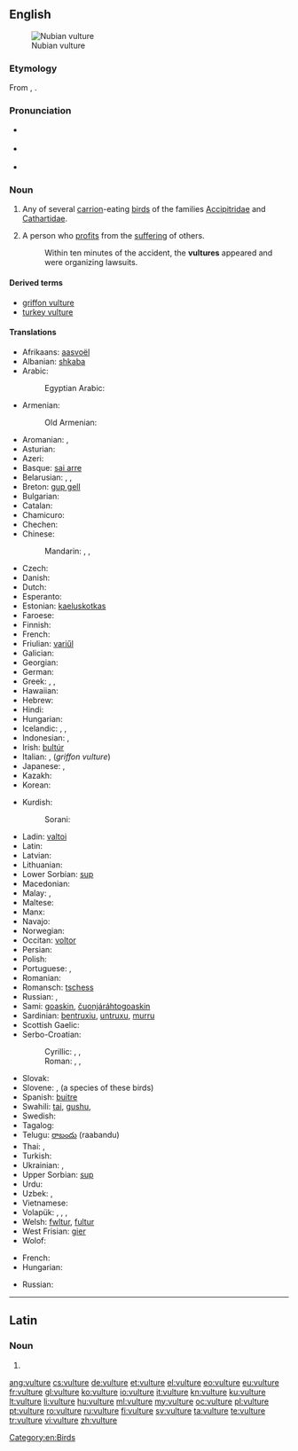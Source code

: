 ==English==
{{wikipedia}}
[[Image:Nubianvulture.jpeg|thumb|Nubian vulture]]

===Etymology===
From {{etyl|la|en}} {{term|vultur|lang=la}}, {{term|voltur|lang=la}}.

===Pronunciation===
* {{a|RP}} {{IPA|/ˈvʌltʃəː/}}
* {{a|GenAm}} {{IPA|/ˈvʌltʃɚ/}}
* {{audio|en-us-vulture.ogg|Audio (US)}}

===Noun===
{{en-noun}}

# Any of several [[carrion]]-eating [[bird]]s of the families [[Accipitridae]] and [[Cathartidae]].
# {{context|colloquial|lang=en}} A person who [[profit]]s from the [[suffering]] of others.
#: Within ten minutes of the accident, the '''vultures''' appeared and were organizing lawsuits.

====Derived terms====
* [[griffon vulture]]
* [[turkey vulture]]

====Translations====
{{trans-top|bird}}
* Afrikaans: [[aasvoël]]
* Albanian: [[shkaba]]
* Arabic: {{t+|ar|نسر|m|tr=nasr|sc=Arab}}
*: Egyptian Arabic: {{tø|arz|نسر|m|tr=nesr|sc=Arab}}
* Armenian: {{t-|hy|անգղ|tr=angġ}}
*: Old Armenian: {{tø|xcl|անգղ|tr=angł|sc=Armn}}
* Aromanian: {{t-|rup|vultur}}, {{t-|rup|ornji}}
* Asturian: {{t-|ast|utre|m}}
* Azeri: {{t-|az|leşyeyən}}
* Basque: [[sai arre]]
* Belarusian: {{t-|be|грыф|m|tr=hryf|sc=Cyrl}}, {{t-|be|сіп|m|tr=sip|sc=Cyrl}}, {{t-|be|белагаловы сіп|m|tr=belahalóvy sip|sc=Cyrl}}
* Breton: [[gup gell]]
* Bulgarian: {{t+|bg|лешояд|m|tr=lešojad|sc=Cyrl}}
* Catalan: {{t-|ca|voltor|m}}
* Chamicuro: {{tø|ccc|tsemo'ye}}
* Chechen: {{tø|ce|аьрзу}}
* Chinese:
*: Mandarin: {{t|cmn|兀鷹|sc=Hani}}, {{t|cmn|兀鹰|tr=wùyīng|sc=Hani}}, {{t+|cmn|雕|tr=diāo|sc=Hani}}
* Czech: {{t+|cs|sup}}
* Danish: {{t-|da|grib|c}}
* Dutch: {{t+|nl|gier|m}}
* Esperanto: {{t-|eo|vulturo}}
* Estonian: [[kaeluskotkas]]
* Faroese: {{t-|fo|gammur}}
* Finnish: {{t+|fi|korppikotka}}
* French: {{t+|fr|vautour|m}}
* Friulian: [[variűl]]
* Galician: {{t-|gl|voitre|m}}
* Georgian: {{t-|ka|ორბი|tr=orbi|sc=Geor}}
* German: {{t+|de|Geier|m}}
* Greek: {{t+|el|γύπας|m|tr=gýpas}}, {{t+|el|όρνιο|n|tr=órnio}}, {{t+|el|όρνεο|n|tr=órneo}}
* Hawaiian: {{tø|haw|wulekula}}
* Hebrew: {{t+|he|נשר|m|tr=nesher|sc=Hebr}}
* Hindi: {{t-|hi|गिद्ध|tr=giddh|m|sc=Deva}}
* Hungarian: {{t+|hu|keselyű}}
* Icelandic: {{t-|is|gæsagammur}}, {{t+|is|hrægammur|m}}, {{t+|is|gammur|m}}
* Indonesian: {{t+|id|nazar}}, {{t+|id|hering}}
* Irish: [[bultúr]]
* Italian: {{t+|it|avvoltoio|m}}, {{t+|it|grifone|m}} (''griffon vulture'')
* Japanese: {{t-|ja|ハゲタカ|tr=hagetaka|sc=Jpan}}, {{t-|ja|ハゲワシ|tr=hagewashi|sc=Jpan}}
* Kazakh: {{t|kk|құмай|tr=kumay|sc=Cyrl}}
* Korean: {{t+|ko|독수리|tr=doksuri|sc=Kore}}
{{trans-mid}}
* Kurdish:
*: Sorani: {{ku-Arab|[[هه‌ڵۆ]]}}
* Ladin: [[valtoi]]
* Latin: {{t+|la|vultur|m}}
* Latvian: {{t-|lv|baltgalvas grifs|m}}
* Lithuanian: {{t+|lt|grifas}}
* Lower Sorbian: [[sup]]
* Macedonian: {{t-|mk|мршоjадец|m|tr=mršojadec|sc=Cyrl}}
* Malay: {{t-|ms|nasar}}, {{t-|ms|hering}}
* Maltese: {{t-|mt|avultun|m}}
* Manx: {{t-|gv|ushag chonvayrtagh}}
* Navajo: {{tø|nv|jeeshóóʼ}}
* Norwegian: {{t-|no|gribb|m}}
* Occitan: [[voltor]]
* Persian: {{t+|fa|کرکس|tr=karkas}}
* Polish: {{t+|pl|sęp|m}}
* Portuguese: {{t+|pt|abutre|m}}, {{t+|pt|urubu|m}}
* Romanian: {{t+|ro|vultur|m}}
* Romansch: [[tschess]]
* Russian: {{t+|ru|гриф|m|tr=grif|sc=Cyrl}}, {{t+|ru|стервятник|tr=stervjátnik}}
* Sami: [[goaskin]], [[čuonjáráhtogoaskin]]
* Sardinian: [[bentruxiu]], [[untruxu]], [[murru]]
* Scottish Gaelic: {{t-|gd|fang|f}}
* Serbo-Croatian:
*: Cyrillic: {{t-|sh|суп|m|sc=Cyrl}}, {{t-|sh|лешинар|m|sc=Cyrl}}, {{t-|sh|стрвинар|m|sc=Cyrl}}
*: Roman: {{t-|sh|sup|m}}, {{t-|sh|lešinar|m}}, {{t-|sh|strvinar|m}}
* Slovak: {{t-|sk|sup|m}}
* Slovene: {{t-|sl|mrhovinar|m}}, {{t+|sl|jastreb|m}} (a species of these birds)
* Spanish: [[buitre]] {{m}}
* Swahili: [[tai]], [[gushu]], {{t-|sw|tumbusi}}
* Swedish: {{t+|sv|gam|c}}
* Tagalog: {{t-|tl|buitre}}
* Telugu: [[రాబందు]] (raabandu)
* Thai: {{t-|th|อีแร้ง|tr=ee ráeng|sc=Thai}}, {{t-|th|แร้ง|tr=ráeng|sc=Thai}}
* Turkish: {{t+|tr|akbaba}}
* Ukrainian: {{t-|uk|гриф|m|tr=hryf|sc=Cyrl}}, {{t-|uk|падальник|m|tr=pádalʹnyk|sc=Cyrl}}
* Upper Sorbian: [[sup]]
* Urdu: {{t-|ur|گدھ|tr=giddh|m}}
* Uzbek: {{t-|uz|jo'rchi}}, {{t-|uz|kalxat}}
* Vietnamese: {{t+|vi|kền kền}}
* Volapük: {{qualifier|male or female}} {{t+|vo|vultur}}, {{qualifier|male}} {{t-|vo|hivultur}}, {{qualifier|female}} {{t-|vo|jivultur}}, {{qualifier|offspring, baby}} {{t-|vo|vulturül}}
* Welsh: [[fwltur]], [[fultur]]
* West Frisian: [[gier]]
* Wolof: {{t+|wo|tan|alt=tan mi}}
{{trans-bottom}}

{{trans-top|person}}
* French: {{t+|fr|charognard|m}}
* Hungarian: {{t+|hu|hiéna}}
{{trans-mid}}
* Russian: {{t+|ru|стервятник|tr=stervjátnik}}
{{trans-bottom}}

[[Category:en:Birds]]

----

==Latin==

===Noun===
{{la-noun-form|vulture}}

# {{inflection of|vultur|vultur|abl|s|lang=la}}

[[ang:vulture]]
[[cs:vulture]]
[[de:vulture]]
[[et:vulture]]
[[el:vulture]]
[[eo:vulture]]
[[eu:vulture]]
[[fr:vulture]]
[[gl:vulture]]
[[ko:vulture]]
[[io:vulture]]
[[it:vulture]]
[[kn:vulture]]
[[ku:vulture]]
[[lt:vulture]]
[[li:vulture]]
[[hu:vulture]]
[[ml:vulture]]
[[my:vulture]]
[[oc:vulture]]
[[pl:vulture]]
[[pt:vulture]]
[[ro:vulture]]
[[ru:vulture]]
[[fi:vulture]]
[[sv:vulture]]
[[ta:vulture]]
[[te:vulture]]
[[tr:vulture]]
[[vi:vulture]]
[[zh:vulture]]